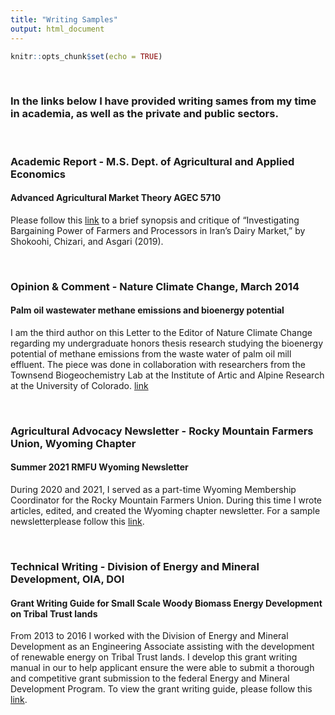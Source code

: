 ```yaml
---
title: "Writing Samples"
output: html_document
---
```


```r
knitr::opts_chunk$set(echo = TRUE)
```

<br>

### In the links below I have provided writing sames from my time in academia, as well as the private and public sectors. 
<br>

### Academic Report - M.S. Dept. of Agricultural and Applied Economics
#### Advanced Agricultural Market Theory AGEC 5710
Please follow this [link](https://www.dropbox.com/s/gl1x1mpxdnooow3/Iranian%20Milk%20Market_Critique.pdf?dl=0) to a brief synopsis and critique of “Investigating Bargaining Power of Farmers and Processors in Iran's Dairy Market,” by Shokoohi, Chizari, and Asgari (2019).

<br>

### Opinion & Comment - Nature Climate Change, March 2014
#### Palm oil wastewater methane emissions and bioenergy potential
I am the third author on this Letter to the Editor of Nature Climate Change regarding my undergraduate honors thesis research studying the bioenergy potential of methane emissions from the waste water of palm oil mill effluent. The piece was done in collaboration with researchers from the Townsend Biogeochemistry Lab at the Institute of Artic and Alpine Research at the University of Colorado. [link](https://www.dropbox.com/s/qjtn5ypnsh7ph4l/NatureCC_Taylor.Bilinski.Fancher_POME_nclimate2154.pdf?dl=0)

<br>

### Agricultural Advocacy Newsletter - Rocky Mountain Farmers Union, Wyoming Chapter
#### Summer 2021 RMFU Wyoming Newsletter
During 2020 and 2021, I served as a part-time Wyoming Membership Coordinator for the Rocky Mountain Farmers Union. During this time I wrote articles, edited, and created the Wyoming chapter newsletter. For a sample newsletterplease follow this [link](https://www.dropbox.com/s/brdu6xezg197zfw/WY%20Newsletter%20Aug.pdf?dl=0). 

<br>

### Technical Writing - Division of Energy and Mineral Development, OIA, DOI
#### Grant Writing Guide for Small Scale Woody Biomass Energy Development on Tribal Trust lands
From 2013 to 2016 I worked with the Division of Energy and Mineral Development as an Engineering Associate assisting with the development of renewable energy on Tribal Trust lands. I develop this grant writing manual in our to help applicant ensure the were able to submit a thorough and competitive grant submission to the federal Energy and Mineral Development Program. To view the grant writing guide, please follow this [link](https://www.dropbox.com/s/dldsyee4c5ijv3y/EMDP%20Grant%20Writing%20Guide%20for%20Small%20Scale%20Biomass%20Projects_IEED_ASIA.pdf?dl=0). 

